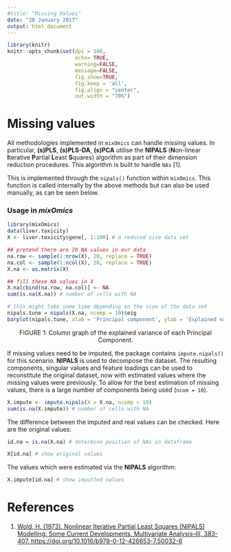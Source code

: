 ---
#title: "Missing Values"
date: "20 January 2017"
output: html_document
---

```{r global_options, include=FALSE}
library(knitr)
knitr::opts_chunk$set(dpi = 100, 
                      echo= TRUE, 
                      warning=FALSE, 
                      message=FALSE, 
                      fig.show=TRUE, 
                      fig.keep = 'all', 
                      fig.align = "center",
                      out.width = "70%")
```

# Missing values

All methodologies implemented in `mixOmics` can handle missing values. In particular, **(s)PLS**, **(s)PLS-DA**, **(s)PCA** utilise the **NIPALS** (**N**on-linear **I**terative **P**artial **L**east **S**quares) algorithm as part of their dimension reduction procedures. This algorithm is built to handle `NAs` [1].

This is implemented through the `nipals()` function within `mixOmics`. This function is called internally by the above methods but can also be used manually, as can be seen below. 

### Usage in *mixOmics*

```{r}
library(mixOmics)
data(liver.toxicity)
X <- liver.toxicity$gene[, 1:100] # a reduced size data set

## pretend there are 20 NA values in our data
na.row <- sample(1:nrow(X), 20, replace = TRUE)
na.col <- sample(1:ncol(X), 20, replace = TRUE)
X.na <- as.matrix(X)

## fill these NA values in X
X.na[cbind(na.row, na.col)] <- NA
sum(is.na(X.na)) # number of cells with NA

# this might take some time depending on the size of the data set
nipals.tune = nipals(X.na, ncomp = 10)$eig
barplot(nipals.tune, xlab = 'Principal component', ylab = 'Explained variance')
```

<figcaption style="text-align: center">FIGURE 1: Column graph of the explained variance of each Principal Component.</figcaption>

If missing values need to be imputed, the package contains `impute.nipals()` for this scenario. **NIPALS** is used to decompose the dataset. The resulting components, singular values and feature loadings can be used to reconstitute the original dataset, now with estimated values where the missing values were previously. To allow for the best estimation of missing values, there is a large number of components being used (`ncom = 10`).

``` {r}
X.impute <- impute.nipals(X = X.na, ncomp = 10)
sum(is.na(X.impute)) # number of cells with NA
```

The difference between the imputed and real values can be checked. Here are the original values:

``` {r}
id.na = is.na(X.na) # determine position of NAs in dataframe

X[id.na] # show original values
```

The values which were estimated via the **NIPALS** algorithm:

``` {r}
X.impute[id.na] # show imputted values
```

# References

1. [Wold, H. (1973). Nonlinear Iterative Partial Least Squares (NIPALS) Modelling: Some Current Developments. Multivariate Analysis–III, 383-407. https://doi.org/10.1016/b978-0-12-426653-7.50032-6](https://www.sciencedirect.com/science/article/pii/B9780124266537500326)
